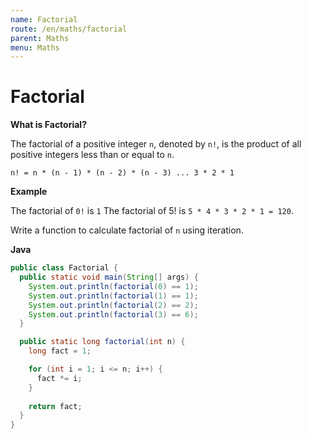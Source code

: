 ```yaml
---
name: Factorial
route: /en/maths/factorial
parent: Maths
menu: Maths
---
```


# Factorial

**What is Factorial?**

The factorial of a positive integer `n`, denoted by `n!`, is the product of all positive integers less than or equal to `n`.

`n! = n * (n - 1) * (n - 2) * (n - 3) ... 3 * 2 * 1`

**Example**

The factorial of `0!` is `1` The factorial of 5! is `5 * 4 * 3 * 2 * 1 = 120`.

Write a function to calculate factorial of `n` using iteration.

**Java**

```java
public class Factorial {
  public static void main(String[] args) {
    System.out.println(factorial(0) == 1);
    System.out.println(factorial(1) == 1);
    System.out.println(factorial(2) == 2);
    System.out.println(factorial(3) == 6);
  }

  public static long factorial(int n) {
    long fact = 1;

    for (int i = 1; i <= n; i++) {
      fact *= i;
    }
    
    return fact;
  }
}
```
